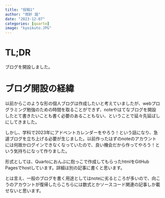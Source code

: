 ```yaml
---
title: "投稿1"
author: "雨針 謡"
date: "2023-12-07"
categories: [quarto]
image: "kyoikuto.JPG"
---
```


# TL;DR
ブログを開設しました。

# ブログ開設の経緯
以前からこのような形の個人ブログは作成したいと考えていましたが、webプログラミング勉強のための時間を取ることができず、noteやはてなブログを開設したとて書きたいことも書く必要のあることもない、ということで延々先延ばしにしてきました。

しかし、学科で2023年にアドベントカレンダーをやろう！という話になり、急遽ブログを立ち上げる必要が生じました。以前作ったはずのnoteのアカウントには何故かログインできなくなっていたので、良い機会だから作ってやろう！という気持ちになって作りました。

形式としては、Quartoにおんぶに抱っこで作成してもらったhtmlをGitHub Pagesでhostしています。詳細は別の記事に書くと思います。

とは言え、一般のブログを書く用途としてはnoteに劣るところが多いので、向こうのアカウントが復帰したらこちらには数式とかソースコード関連の記事しか載せないと思います。